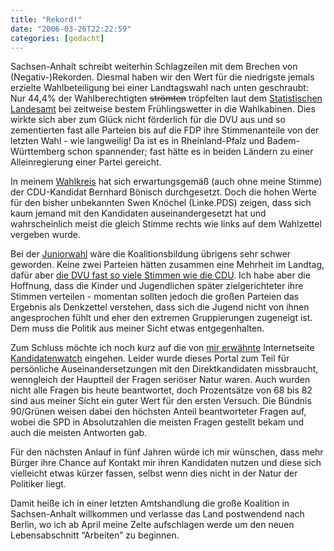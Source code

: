 ```yaml
---
title: "Rekord!"
date: "2006-03-26T22:22:59"
categories: [gedacht]
---
```


Sachsen-Anhalt schreibt weiterhin Schlagzeilen mit dem Brechen von (Negativ-)Rekorden. Diesmal haben wir den Wert für die niedrigste jemals erzielte Wahlbeteiligung bei einer Landtagswahl nach unten geschraubt: Nur 44,4% der Wahlberechtigten <del datetime="2006-03-26T20:01:13+00:00">strömten</del> tröpfelten laut dem [Statistischen Landesamt](http://www.stala.sachsen-anhalt.de/wahlen/lt06/erg/kreis/lt.15.ergtab.frametab.html) bei zeitweise bestem Frühlingswetter in die Wahlkabinen. Dies wirkte sich aber zum Glück nicht förderlich für die DVU aus und so zementierten fast alle Parteien bis auf die FDP ihre Stimmenanteile von der letzten Wahl - wie langweilig! Da ist es in Rheinland-Pfalz und Badem-Württemberg schon spannender; fast hätte es in beiden Ländern zu einer Alleinregierung einer Partei gereicht.

In meinem [Wahlkreis](http://www.stala.sachsen-anhalt.de/wahlen/lt06/erg/wkr/lt.38.ergtab.frame.html) hat sich erwartungsgemäß (auch ohne meine Stimme) der CDU-Kandidat Bernhard Bönisch durchgesetzt. Doch die hohen Werte für den bisher unbekannten Swen Knöchel (Linke.PDS) zeigen, dass sich kaum jemand mit den Kandidaten auseinandergesetzt hat und wahrscheinlich meist die gleich Stimme rechts wie links auf dem Wahlzettel vergeben wurde.

Bei der [Juniorwahl](/blog/2006/03/22/endspurt-im-wahlkampf/) wäre die Koalitionsbildung übrigens sehr schwer geworden. Keine zwei Parteien hätten zusammen eine Mehrheit im Landtag, dafür aber [die DVU fast so viele Stimmen wie die CDU](http://www.jugendwahl.de/Bilder_4/start_lsa.htm). Ich habe aber die Hoffnung, dass die Kinder und Jugendlichen später zielgerichteter ihre Stimmen verteilen - momentan sollten jedoch die großen Parteien das Ergebnis als Denkzettel verstehen, dass sich die Jugend nicht von ihnen angesprochen fühlt und eher den extremen Gruppierungen zugeneigt ist. Dem muss die Politik aus meiner Sicht etwas entgegenhalten.

Zum Schluss möchte ich noch kurz auf die von [mir erwähnte](/blog/2006/02/26/wahlkampf-in-sachsen-anhalt/) Internetseite [Kandidatenwatch](http://www.kandidatenwatch.de/sachsen_anhalt-299-0.html) eingehen. Leider wurde dieses Portal zum Teil für persönliche Auseinandersetzungen mit den Direktkandidaten missbraucht, wenngleich der Hauptteil der Fragen seriöser Natur waren. Auch wurden nicht alle Fragen bis heute beantwortet, doch Prozentsätze von 68 bis 82 sind aus meiner Sicht ein guter Wert für den ersten Versuch. Die Bündnis 90/Grünen weisen dabei den höchsten Anteil beantworteter Fragen auf, wobei die SPD in Absolutzahlen die meisten Fragen gestellt bekam und auch die meisten Antworten gab.

Für den nächsten Anlauf in fünf Jahren würde ich mir wünschen, dass mehr Bürger ihre Chance auf Kontakt mir ihren Kandidaten nutzen und diese sich vielleicht etwas kürzer fassen, selbst wenn dies nicht in der Natur der Politiker liegt.

Damit heiße ich in einer letzten Amtshandlung die große Koalition in Sachsen-Anhalt willkommen und verlasse das Land postwendend nach Berlin, wo ich ab April meine Zelte aufschlagen werde um den neuen Lebensabschnitt "Arbeiten" zu beginnen.
